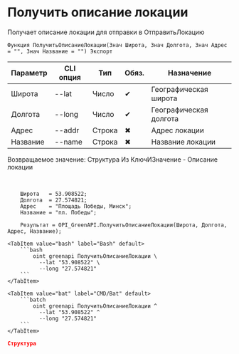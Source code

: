 ﻿---
sidebar_position: 11
description: Получить описание локации и другие функции для работы с Green API в Открытом пакете интеграций - бесплатной open-source библиотеке интеграций для 1С:Предприятие 8, OneScript и CLI
keywords: [1C, 1С, 1С:Предприятие, 1С:Предприятие 8.3, API, Интеграция, Сервисы, Обмен, OneScript, CLI, Green API]
---


# Получить описание локации
 Получает описание локации для отправки в ОтправитьЛокацию



`Функция ПолучитьОписаниеЛокации(Знач Широта, Знач Долгота, Знач Адрес = "", Знач Название = "") Экспорт`

  | Параметр | CLI опция | Тип | Обяз. | Назначение |
  |-|-|-|-|-|
  | Широта | --lat | Число | &#x2714; | Географическая широта |
  | Долгота | --long | Число | &#x2714; | Географическая долгота |
  | Адрес | --addr | Строка | &#x2716; | Адрес локации |
  | Название | --name | Строка | &#x2716; | Название локации |

  
  Возвращаемое значение:   Структура Из КлючИЗначение - Описание локации

<br/>




```bsl title="Пример использования для 1С:Предприятие/OneScript"
    Широта   = 53.908522;
    Долгота  = 27.574821;
    Адрес    = "Площадь Победы, Минск";
    Название = "пл. Победы";

    Результат = OPI_GreenAPI.ПолучитьОписаниеЛокации(Широта, Долгота, Адрес, Название);
```
    

 <Tabs>
  
    <TabItem value="bash" label="Bash" default>
        ```bash
            oint greenapi ПолучитьОписаниеЛокации \
              --lat "53.908522" \
              --long "27.574821"
        ```
    </TabItem>
  
    <TabItem value="bat" label="CMD/Bat" default>
        ```batch
            oint greenapi ПолучитьОписаниеЛокации ^
              --lat "53.908522" ^
              --long "27.574821"
        ```
    </TabItem>
</Tabs>


```json title="Результат"
Структура
```
